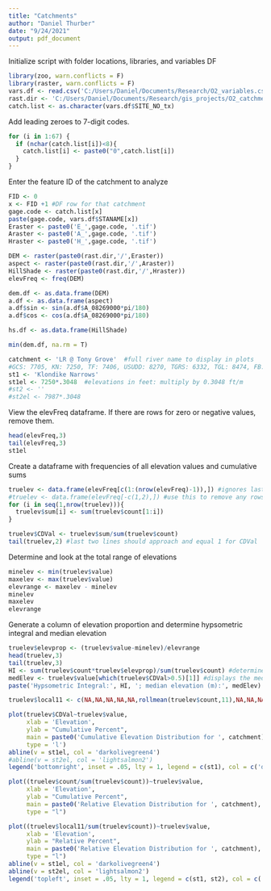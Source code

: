 ```yaml
---
title: "Catchments"
author: "Daniel Thurber"
date: "9/24/2021"
output: pdf_document
---
```

Initialize script with folder locations, libraries, and variables DF
```r
library(zoo, warn.conflicts = F)
library(raster, warn.conflicts = F)
vars.df <- read.csv('C:/Users/Daniel/Documents/Research/O2_variables.csv')
rast.dir <- 'C:/Users/Daniel/Documents/Research/gis_projects/O2_catchments/O2_rasters'
catch.list <- as.character(vars.df$SITE_NO_tx)
```

Add leading zeroes to 7-digit codes.
```r
for (i in 1:67) {
  if (nchar(catch.list[i])<8){
    catch.list[i] <- paste0("0",catch.list[i])
  }
}
```

Enter the feature ID of the catchment to analyze
```r
FID <- 0
x <- FID +1 #DF row for that catchment
gage.code <- catch.list[x]
paste(gage.code, vars.df$STANAME[x])
Eraster <- paste0('E_',gage.code, '.tif')
Araster <- paste0('A_',gage.code, '.tif')
Hraster <- paste0('H_',gage.code, '.tif')
```


```r
DEM <- raster(paste0(rast.dir,'/',Eraster))
aspect <- raster(paste0(rast.dir,'/',Araster))
HillShade <- raster(paste0(rast.dir,'/',Hraster))
elevFreq <- freq(DEM)
```

```r
dem.df <- as.data.frame(DEM)
a.df <- as.data.frame(aspect)
a.df$sin <- sin(a.df$A_08269000*pi/180)
a.df$cos <- cos(a.df$A_08269000*pi/180)

hs.df <- as.data.frame(HillShade)
```



```r
min(dem.df, na.rm = T)
```

```r
catchment <- 'LR @ Tony Grove'  #full river name to display in plots
#GCS: 7705, KN: 7250, TF: 7406, USUDD: 8270, TGRS: 6332, TGL: 8474, FB: 8140
st1 <- 'Klondike Narrows'
st1el <- 7250*.3048  #elevations in feet: multiply by 0.3048 ft/m
#st2 <- ''
#st2el <- 7987*.3048
```

View the elevFreq dataframe.  If there are rows for zero or negative values, remove them.
```r
head(elevFreq,3)
tail(elevFreq,3)
st1el
```


Create a dataframe with frequencies of all elevation values and cumulative sums
```r
truelev <- data.frame(elevFreq[c(1:(nrow(elevFreq)-1)),]) #ignores last row with NA values
#truelev <- data.frame(elevFreq[-c(1,2),]) #use this to remove any rows
for (i in seq(1,nrow(truelev))){
  truelev$sum[i] <- sum(truelev$count[1:i])
}

truelev$CDVal <- truelev$sum/sum(truelev$count)
tail(truelev,2) #last two lines should approach and equal 1 for CDVal
```

Determine and look at the total range of elevations
```r
minelev <- min(truelev$value)
maxelev <- max(truelev$value)
elevrange <- maxelev - minelev
minelev
maxelev
elevrange
```
Generate a column of elevation proportion and determine hypsometric integral and median elevation
```r
truelev$elevprop <- (truelev$value-minelev)/elevrange
head(truelev,3)
tail(truelev,3)
HI <- sum(truelev$count*truelev$elevprop)/sum(truelev$count) #determines hypsometric integral
medElev <- truelev$value[which(truelev$CDVal>0.5)[1]] #displays the median
paste('Hypsometric Integral:', HI, '; median elevation (m):', medElev)

```


```r
truelev$local11 <- c(NA,NA,NA,NA,NA,rollmean(truelev$count,11),NA,NA,NA,NA,NA)
```



```r
plot(truelev$CDVal~truelev$value, 
     xlab = 'Elevation', 
     ylab = "Cumulative Percent", 
     main = paste0('Cumulative Elevation Distribution for ', catchment), 
     type = 'l')
abline(v = st1el, col = 'darkolivegreen4')
#abline(v = st2el, col = 'lightsalmon2')
legend('bottomright', inset = .05, lty = 1, legend = c(st1), col = c('darkolivegreen4'), title = 'SnoTel Sites')
```

```r
plot((truelev$count/sum(truelev$count))~truelev$value,
     xlab = 'Elevation',
     ylab = "Cumulative Percent",
     main = paste0('Relative Elevation Distribution for ', catchment),
     type = "l")

```



```r
plot((truelev$local11/sum(truelev$count))~truelev$value,
     xlab = 'Elevation',
     ylab = "Relative Percent",
     main = paste0('Relative Elevation Distribution for ', catchment),
     type = "l")
abline(v = st1el, col = 'darkolivegreen4')
abline(v = st2el, col = 'lightsalmon2')
legend('topleft', inset = .05, lty = 1, legend = c(st1, st2), col = c('darkolivegreen4','lightsalmon2'), title = 'SnoTel Sites')
```


